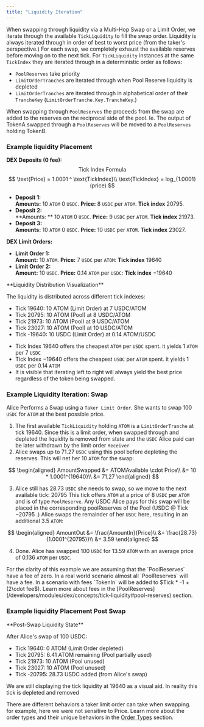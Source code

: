 ```yaml
---
title: "Liquidity Iteration"
---
```


When swapping through liquidity via a Multi-Hop Swap or a Limit Order, we iterate through the available `TickLiquidity` to fill the swap order. Liquidity is always iterated through in order of best to worst price (from the taker's perspective.) For each swap, we completely exhaust the available reserves before moving on to the next tick. For `TickLiquidity` instances at the same `TickIndex` they are iterated through in a deterministic order as follows:
- `PoolReserves` take priority
- `LimitOrderTranches` are iterated through when Pool Reserve liquidity is depleted
- `LimitOrderTranches` are iterated through in alphabetical order of their `TrancheKey` (`LimitOrderTranche.Key.TrancheKey`.)

When swapping through `PoolReserves` the proceeds from the swap are added to the reserves on the reciprocal side of the pool. Ie. The output of TokenA swapped through a `PoolReserves` will be moved to a `PoolReserves` holding TokenB.

### Example liquidity Placement

**DEX Deposits (0 fee):**
$$
\text{Tick Index Formula}
$$
$$
\text{Price} = 1.0001 ^ \text{TickIndex}\\
\text{TickIndex} = log_{1.0001}(price)
$$
* **Deposit 1:**<br />
    **Amounts:** 10 `ATOM` 0 `USDC`. **Price:** 8 `USDC` per `ATOM`. **Tick index** $20795$.
* **Deposit 2:**<br />
    **Amounts: ** 10 `ATOM` 0 `USDC`. **Price:** 9 `USDC` per `ATOM`. **Tick index** $21973$.
* **Deposit 3:**<br />
    **Amounts:** 10 `ATOM` 0 `USDC`. **Price:** 10 `USDC` per `ATOM`. **Tick index** $23027$.

**DEX Limit Orders:**
* **Limit Order 1:**<br />
 **Amount:** 10 `ATOM`. **Price:** $7$ `USDC` per `ATOM`: **Tick index** $19640$
* **Limit Order 2:**<br />
 **Amount:** 10 `USDC`. **Price:** $0.14$ `ATOM` per `USDC`: **Tick index** $-19640$

<Info>
**Liquidity Distribution Visualization**

The liquidity is distributed across different tick indexes:
- Tick 19640: 10 ATOM (Limit Order) at 7 USDC/ATOM
- Tick 20795: 10 ATOM (Pool) at 8 USDC/ATOM  
- Tick 21973: 10 ATOM (Pool) at 9 USDC/ATOM
- Tick 23027: 10 ATOM (Pool) at 10 USDC/ATOM
- Tick -19640: 10 USDC (Limit Order) at 0.14 ATOM/USDC
</Info>

- Tick Index $19640$ offers the cheapest `ATOM` per `USDC` spent. it yields $1$ `ATOM` per $7$ `USDC`
- Tick Index $-19640$ offers the cheapest `USDC` per `ATOM` spent. it yields $1$ `USDC` per $0.14$ `ATOM`
- It is visible that iterating left to right will always yield the best price regardless of the token being swapped.

### Example Liquidity Iteration: Swap

Alice Performs a Swap using a `Taker Limit Order`. She wants to swap $100$ `USDC` for `ATOM` at the best possible price.

1. The first available `TickLiquidity` holding `ATOM` is a `LimitOrderTranche` at tick $19640$. Since this is a limit order, when swapped through and depleted the liquidity is removed from state and the `USDC` Alice paid can be later withdrawn by the limit order `Receiver`
2. Alice swaps up to $71.27$ `USDC` using this pool before depleting the reserves. This will net her $10$ `ATOM` for the swap:

$$
\begin{aligned}
AmountSwapped &= ATOMAvailable \cdot Price\\
&= 10 * 1.0001^{19640}\\
&= 71.27
\end{aligned}
$$

3. Alice still has $28.73$ `USDC` she needs to swap, so we move to the next available tick: $20795$
This tick offers `ATOM` at a price of $8$ `USDC` per `ATOM` and is of type `PoolReserve`. Any USDC Alice pays for this swap will be placed in the corresponding poolReserves of the Pool (USDC @ Tick $-20795$ .) Alice swaps the remainder of her `USDC` here, resulting in an additional $3.5$ `ATOM`:

$$
\begin{aligned}
AmountOut &= \frac{AmountIn}{Price}\\
&= \frac{28.73}{1.0001^{20795}}\\
&= 3.59
\end{aligned}
$$

4. Done. Alice has swapped $100$ `USDC` for $13.59$ `ATOM` with an average price of $0.136$ `ATOM` per `USDC`.

<Info>
For the clarity of this example we are assuming that the `PoolReserves` have a fee of zero. In a real world scenario almost all `PoolReserves` will have a fee. In a scenario with fees `TokenIn` will be added to $Tick * -1 + (2\cdot fee$). Learn more about fees in the [PoolReserves](/developers/modules/dex/concepts/tick-liquidity#pool-reserves) section.
</Info>

### Example liquidity Placement Post Swap

<Info>
**Post-Swap Liquidity State**

After Alice's swap of 100 USDC:
- Tick 19640: 0 ATOM (Limit Order depleted)
- Tick 20795: 6.41 ATOM remaining (Pool partially used)
- Tick 21973: 10 ATOM (Pool unused)
- Tick 23027: 10 ATOM (Pool unused)
- Tick -20795: 28.73 USDC added (from Alice's swap)
</Info>

We are still displaying the tick liquidity at $19640$ as a visual aid. In reality this tick is depleted and removed

There are different behaviors a taker limit order can take when swapping. for example, here we were not sensitive to Price.
Learn more about the order types and their unique behaviors in the [Order Types](/developers/modules/dex/messages#order-types) section.